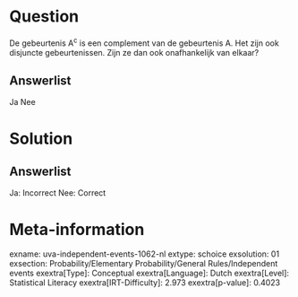 Question
========

De gebeurtenis A^c^ is een complement van de gebeurtenis A. Het zijn ook
disjuncte gebeurtenissen. Zijn ze dan ook onafhankelijk van elkaar?

Answerlist
----------

Ja
Nee

Solution
========

Answerlist
----------

Ja: Incorrect
Nee: Correct

Meta-information
================
exname: uva-independent-events-1062-nl
extype: schoice
exsolution: 01
exsection: Probability/Elementary Probability/General Rules/Independent events
exextra[Type]: Conceptual
exextra[Language]: Dutch
exextra[Level]: Statistical Literacy
exextra[IRT-Difficulty]: 2.973
exextra[p-value]: 0.4023
